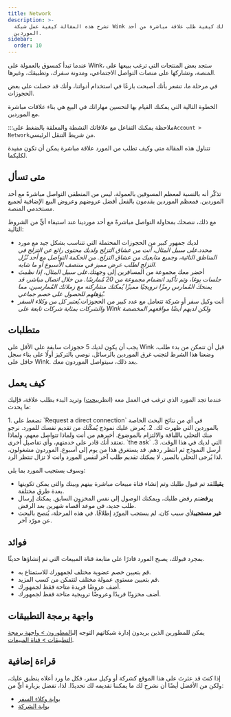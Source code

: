 ```yaml
---
title: Network
description: >-
  تشرح هذه المقالة كيفية عمل شبكة Wink وتوضح لك كيفية طلب علاقة مباشرة من أحد
  الموردين.
sidebar:
  order: 10
---
```


عندما تبدأ كمسوق بالعمولة على Wink، ستجد بعض المنتجات التي ترغب ببيعها على المنصة، وتشاركها على منصات التواصل الاجتماعي، ومدونة سفرك، وتطبيقك، وغيرها.

في مرحلة ما، تشعر بأنك أصبحت بارعًا في استخدام أدواتنا، وأنك قد حصلت على بعض الحجوزات.

الخطوة التالية التي يمكنك القيام بها لتحسين مهاراتك في البيع هي بناء علاقات مباشرة مع الموردين.

:::ملاحظة
يمكنك التفاعل مع علاقاتك النشطة والمعلقة بالضغط على`Account > Network`من شريط التنقل الرئيسي.

تتناول هذه المقالة متى وكيف تطلب من المورد علاقة مباشرة يمكن أن تكون مفيدة لكليكما.

## متى تسأل

تذكّر أنه بالنسبة لمعظم المسوقين بالعمولة، ليس من المنطقي التواصل مباشرةً مع أحد الموردين. فمعظم الموردين يقدمون بالفعل أفضل عروضهم وعروض البيع الإضافية لجميع مستخدمي المنصة.

مع ذلك، ننصحك بمحاولة التواصل مباشرةً مع أحد موردينا عند استيفاء أيٍّ من الشروط التالية:

* لديك جمهور كبير من الحجوزات المحتملة التي تتناسب بشكل جيد مع مورد محدد.*على سبيل المثال، أنت من عشاق التزلج ولديك محتوى رائع عن التزلج في المناطق النائية، وجميع متابعيك من عشاق التزلج. من الحكمة التواصل مع أحد نُزُل التزلج لطلب عرض مميز في منتصف الأسبوع أو ما شابه.*
* أحضر معك مجموعة من المسافرين إلى وجهتك.*على سبيل المثال، إذا نظمتَ جلسات يوغا، وتم تأكيد انضمام مجموعة من 20 مُمارسًا. من خلال اتصال مباشر، قد يمنحكَ المُمارس رمزًا ترويجيًا مميزًا يُمكنك مشاركته مع زملائك المُمارسين، مما يُؤهلهم للحصول على خصم جماعي.*
* أنت وكيل سفر أو شركة تتعامل مع عدد كبير من الحجوزات.*يُعتبر كل من وكلاء السفر والشركات بمثابة شركات تابعة على Wink ولكن لديهم أيضًا مواقعهم المخصصة*

## متطلبات

يجب أن يكون لديك 5 حجوزات سابقة على الأقل على Wink قبل أن تتمكن من بدء طلب. وضعنا هذا الشرط لتجنب غرق الموردين بالرسائل. نوصي بالتركيز أولًا على بناء سجل حافل على Wink. بعد ذلك، سيتواصل الموردون معك.

## كيف يعمل

عندما تجد المورد الذي ترغب في العمل معه (انظر[يبحث](/studio/search/)) وتريد البدء بطلب علاقة، فإليك ما يحدث:

<Steps>
  1. تضغط على `Request a direct connection` في أي من نتائج البحث الخاصة بالموردين التي ظهرت لك.
  2. يُعرض عليك نموذج يُمكّنك من تقديم نفسك للمورد. نرجو منك التحلي باللباقة والالتزام بالموضوع. أخبرهم من أنت ولماذا تتواصل معهم، ولماذا تعتقد أنك قادر على خدمتهم، وأي تفاصيل أخرى. `the ask` التي لديك في هذا الوقت.
  3. أرسل النموذج ثم انتظر ردهم. قد يستغرق هذا من يوم إلى أسبوع. الموردون مشغولون، لذا يُرجى التحلي بالصبر. لا يمكنك تقديم طلب آخر لنفس المورد وأنت لا تزال تنتظر الرد.
</Steps>


وسوف يستجيب المورد بما يلي:

* **يقبل**لقد تم قبول طلبك وتم إنشاء قناة مبيعات مباشرة بينهم وبينك والتي يمكن تكوينها بعدة طرق مختلفة.
* **يرفض**تم رفض طلبك، ويمكنك الوصول إلى نفس المخزون السابق. يمكنك إرسال طلب جديد، في موعد أقصاه شهرين بعد الرفض.
* **غير مستجيب**لأي سبب كان، لم يستجب المورّد إطلاقًا. في هذه المرحلة، يُنصح بالبحث عن مورّد آخر.

## فوائد

بمجرد قبولك، يصبح المورد قادرًا على متابعة قناة المبيعات التي تم إنشاؤها حديثًا.

* قم بتعيين خصم عضوية مختلف لجمهورك للاستمتاع به.
* قم بتعيين مستوى عمولة مختلف لتتمكن من كسب المزيد.
* أضف عروضًا فريدة متاحة فقط لجمهورك.
* أضف مخزونًا فريدًا وعروضًا ترويجية متاحة فقط لجمهورك.

## واجهة برمجة التطبيقات

يمكن للمطورين الذين يريدون إدارة شبكاتهم التوجه إلى[المطورون > واجهة برمجة التطبيقات > قناة المبيعات](/developers/apis/#sales-channel-api).

## قراءة إضافية

إذا كنتَ قد عثرتَ على هذا الموقع كشركة أو وكيل سفر، فكل ما ورد أعلاه ينطبق عليك، ولكن من الأفضل أيضًا أن نشرح لك ما يمكننا تقديمه لك تحديدًا. لذا، تفضل بزيارة أيٍّ من:

* [بوابة وكلاء السفر](/travel-agent/what-is-agent/)
* [بوابة الشركة](/corporate/what-is-group/)

